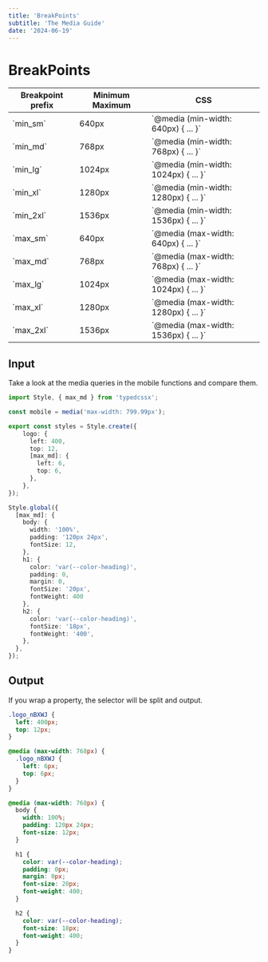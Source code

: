 ```yaml
---
title: 'BreakPoints'
subtitle: 'The Media Guide'
date: '2024-06-19'
---
```


<TocBot />

# BreakPoints

| Breakpoint prefix   | Minimum Maximum | CSS                                               |
|---------------------|-----------------|---------------------------------------------------|
| \`min_sm\`          | 640px           | \`@media (min-width: 640px) \{ ... }\` |
| \`min_md\`          | 768px           | \`@media (min-width: 768px) \{ ... }\` |
| \`min_lg\`          | 1024px          | \`@media (min-width: 1024px) \{ ... }\`|
| \`min_xl\`          | 1280px          | \`@media (min-width: 1280px) \{ ... }\`|
| \`min_2xl\`         | 1536px          | \`@media (min-width: 1536px) \{ ... }\`|
| \`max_sm\`          | 640px           | \`@media (max-width: 640px) \{ ... }\` |
| \`max_md\`          | 768px           | \`@media (max-width: 768px) \{ ... }\` |
| \`max_lg\`          | 1024px          | \`@media (max-width: 1024px) \{ ... }\`|
| \`max_xl\`          | 1280px          | \`@media (max-width: 1280px) \{ ... }\`|
| \`max_2xl\`         | 1536px          | \`@media (max-width: 1536px) \{ ... }\`|


## Input
Take a look at the media queries in the mobile functions and compare them.
```ts title="style.css.ts"
import Style, { max_md } from 'typedcssx';

const mobile = media('max-width: 799.99px');

export const styles = Style.create({
    logo: {
      left: 400,
      top: 12,
      [max_md]: {
        left: 6,
        top: 6,
      },
    },
});

Style.global({
  [max_md]: {
    body: {
      width: '100%',
      padding: '120px 24px',
      fontSize: 12,
    },
    h1: {
      color: 'var(--color-heading)',
      padding: 0,
      margin: 0,
      fontSize: '20px',
      fontWeight: 400
    },
    h2: {
      color: 'var(--color-heading)',
      fontSize: '18px',
      fontWeight: '400',
    },
  },
});
```

## Output
If you wrap a property, the selector will be split and output.
```css title="css"
.logo_nBXWJ {
  left: 400px;
  top: 12px;
}

@media (max-width: 768px) {
  .logo_nBXWJ {
    left: 6px;
    top: 6px;
  }
}

@media (max-width: 768px) {
  body {
    width: 100%;
    padding: 120px 24px;
    font-size: 12px;
  }

  h1 {
    color: var(--color-heading);
    padding: 0px;
    margin: 0px;
    font-size: 20px;
    font-weight: 400;
  }

  h2 {
    color: var(--color-heading);
    font-size: 18px;
    font-weight: 400;
  }
}
```
